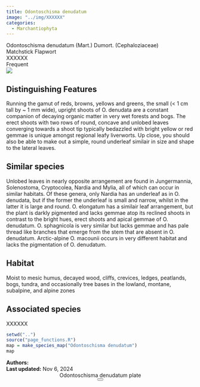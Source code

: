 ```yaml
---
title: Odontoschisma denudatum
image: "../img/XXXXXX"
categories:
  - Marchantiophyta
---
```


<div class="info-panel">
 <div class="info-top">
  <div class="taxon-scientific"><span class="taxon-name">Odontoschisma denudatum</span> <span class="taxon-authority">(Mart.) Dumort.</span> <span class="taxon-family">(Cephaloziaceae)</span></div>
  <div class="taxon-common">Matchstick Flapwort</div>
 </div>
 <div class="info-bottom">
  <div class="taxon-qnd">XXXXXX</div>
  <div class="taxon-abundance">Frequent</div>
 </div>
</div>
<div class="imerss-content-frame">
 <div class="imerss-image-header">
  <div class="imerss-image-holder imerss-column-left" data-toggle="tooltip" style="background-image: url(../img/XXXXXX)" title="XXXXXX">
  </div>

  <div class="imerss-image-holder imerss-column-right" data-toggle="tooltip" style="background-image: url(../img/XXXXXX)" title="XXXXXX">
  </div>
 
 </div>
 <div class="imerss-content-lower">
  <div class="imerss-column-left">
  <div class="tab-microscope" data-micromodal-trigger="modal-plate">
  <img src="../img/bryo guide microscope.png"/>
  </div>

<h2>Distinguishing Features</h2>

Running the gamut of reds, browns, yellows and greens, the small (&lt; 1 cm tall by ~ 1 mm wide), upright shoots of O. denudata are a constant companion of decaying organic matter in very wet forests and bogs. The erect shoots with two rows of round, concave and unlobed leaves converging towards a shoot tip typically bedazzled with bright yellow or red gemmae is unique amongst regional leafy liverworts. Up close, you should also be able to make out a simple, round underleaf similair in size and shape to the lateral leaves. 

<h2>Similar species</h2>

Unlobed leaves in nearly opposite arrangement are found in Jungermannia, Solenostoma, Cryptocolea, Nardia and Mylia, all of which can occur in similar habitats. Of these genera, only Nardia has an underleaf as in O. denudata, but if the former the underleaf is small and narrow, whilst in the latter it is large and round. O. elongatum has a similair leaf arrangement, but the plant is darkly pigmented and lacks gemmae atop its reclined shoots in contrast to the bright hues, erect shoots and apical gemmae of O. denudatum. O. sphagnicola is very similar but lacks gemmae and has pale thread like branches that emerge from the stem that are absent in O. denudatum. Arctic-alpine O. macounii occurs in very different habitat and lacks the pigmentation of O. denudatum. 

<h2>Habitat</h2>

Moist to mesic humus, decayed wood, cliffs, crevices, ledges, peatlands, bogs, tundra, and occasionally tree bases in the lowland, montane, subalpine, and alpine zones

<h2>Associated species</h2>

XXXXXX
</div>

<div class="imerss-column-right">

<div class="imerss-image-holder imerss-column-right" data-toggle="tooltip" style="background-image: url(../img/XXXXX)" title="XXXXX">
</div>

<div class="imerss-map-holder">
```r
setwd("..")
source("page_functions.R")
map = make_species_map("Odontoschisma denudatum")
map
```
</div>

</div>

</div>
</div>

<div class="taxon-footer">
 <div class="taxon-authors"><b>Authors:</b> <span></span></div>
 <div class="taxon-update"><b>Last updated:</b> <span>Nov 6, 2024</span></div>
</div>

<div class="modal micromodal-slide" id="modal-plate" aria-hidden="true">
 <div class="modal__overlay" tabindex="-1" data-micromodal-close>
  <div class="modal__container" role="dialog" aria-modal="true" aria-labelledby="modal-plate-title" >
   <header class="modal__header">
   <div class="modal__title" id="modal-plate-title">
  Odontoschisma denudatum plate
   </div>
   <button class="modal__close" aria-label="Close" data-micromodal-close></button>
   </header>
  <div class="modal__content" id="modal-plate-content">
   <div class="imerss-image-holder" data-toggle="tooltip" style="background-image: url(../img/XXXXX)" title="XXXXX">
  </div>
  </div>
  </div>
 </div>
</div>

<script src="../js/micromodal.min.js"></script>
<link href="../css/style-taxon.css" rel="stylesheet">
<link href="../css/micromodal.css" rel="stylesheet">

<script>
MicroModal.init();
</script>

